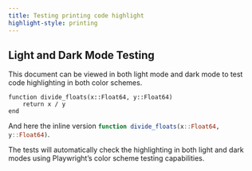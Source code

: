 ```yaml
---
title: Testing printing code highlight
highlight-style: printing
---
```


## Light and Dark Mode Testing

This document can be viewed in both light mode and dark mode to test code highlighting in both color schemes.

```.julia
function divide_floats(x::Float64, y::Float64)
    return x / y
end
```

And here the inline version `function divide_floats(x::Float64, y::Float64)`{.julia}.

::: {.callout-note}
The tests will automatically check the highlighting in both light and dark modes using Playwright's color scheme testing capabilities.
:::